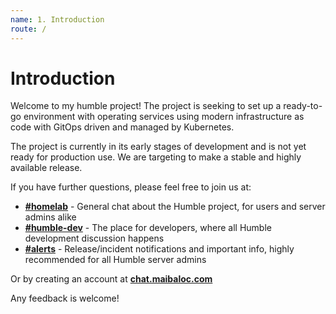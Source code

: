 ```yaml
---
name: 1. Introduction
route: /
---
```


# Introduction

Welcome to my humble project! The project is seeking to set up a ready-to-go environment with operating services using modern infrastructure as code with GitOps driven and managed by Kubernetes. 

The project is currently in its early stages of development and is not yet ready for production use. We are targeting to make a stable and highly available release.

If you have further questions, please feel free to join us at:

- **[#homelab](https://matrix.to/#/#homelab:dendrite.maibaloc.com)** - General chat about the Humble project, for users and server admins alike
- **[#humble-dev](https://matrix.to/#/#humble-dev:dendrite.maibaloc.com)** - The place for developers, where all Humble development discussion happens
- **[#alerts](https://matrix.to/#/#alerts:dendrite.maibaloc.com)** - Release/incident notifications and important info, highly recommended for all Humble server admins

Or by creating an account at **[chat.maibaloc.com](https://chat.maibaloc.com)**

Any feedback is welcome!

